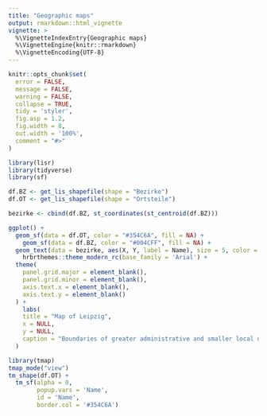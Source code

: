 ```yaml
---
title: "Geographic maps"
output: rmarkdown::html_vignette
vignette: >
  %\VignetteIndexEntry{Geographic maps}
  %\VignetteEngine{knitr::rmarkdown}
  %\VignetteEncoding{UTF-8}
---
```


```r
knitr::opts_chunk$set(
  error = FALSE,
  message = FALSE,
  warning = FALSE,
  collapse = TRUE,
  tidy = 'styler',
  fig.asp = 1.2,
  fig.width = 8,
  out.width = '100%',
  comment = "#>"
)
```

```r
library(lisr)
library(tidyverse)
library(sf)
```

```r
df.BZ <- get_lis_shapefile(shape = "Bezirke")
df.OT <- get_lis_shapefile(shape = "Ortsteile")
```


```r

bezirke <- cbind(df.BZ, st_coordinates(st_centroid(df.BZ)))

ggplot() +
  geom_sf(data = df.OT, color = "#354C6A", fill = NA) +
    geom_sf(data = df.BZ, color = "#004CFF", fill = NA) +
  geom_text(data = bezirke, aes(X, Y, label = Name), size = 5, color = 'white') +
    hrbrthemes::theme_modern_rc(base_family = 'Arial') +
  theme(
    panel.grid.major = element_blank(),
    panel.grid.minor = element_blank(),
    axis.text.x = element_blank(),
    axis.text.y = element_blank()
  ) +
    labs(
    title = "Map of Leipzig",
    x = NULL,
    y = NULL,
    caption = "Boundaries of greater administrative and smaller local districts."
  )
```


```r
library(tmap)
tmap_mode("view")
tm_shape(df.OT) + 
  tm_sf(alpha = 0, 
        popup.vars = 'Name', 
        id = 'Name', 
        border.col = '#354C6A')

 
```

